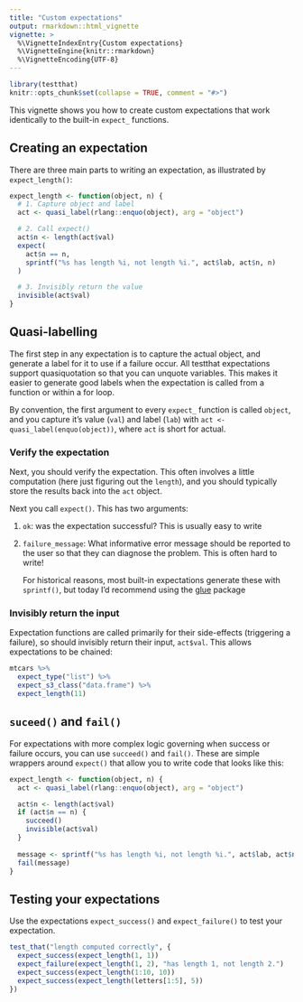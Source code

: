 ```yaml
---
title: "Custom expectations"
output: rmarkdown::html_vignette
vignette: >
  %\VignetteIndexEntry{Custom expectations}
  %\VignetteEngine{knitr::rmarkdown}
  %\VignetteEncoding{UTF-8}
---
```


```r
library(testthat)
knitr::opts_chunk$set(collapse = TRUE, comment = "#>")
```

This vignette shows you how to create custom expectations that work identically to the built-in `expect_` functions.

## Creating an expectation

There are three main parts to writing an expectation, as illustrated by `expect_length()`:

```r
expect_length <- function(object, n) {
  # 1. Capture object and label
  act <- quasi_label(rlang::enquo(object), arg = "object")

  # 2. Call expect()
  act$n <- length(act$val)
  expect(
    act$n == n,
    sprintf("%s has length %i, not length %i.", act$lab, act$n, n)
  )

  # 3. Invisibly return the value
  invisible(act$val)
}
```

## Quasi-labelling

The first step in any expectation is to capture the actual object, and generate a label for it to use if a failure occur. All testthat expectations support quasiquotation so that you can unquote variables. This makes it easier to generate good labels when the expectation is called from a function or within a for loop.

By convention, the first argument to every `expect_` function is called `object`, and you capture it's value (`val`) and label (`lab`) with `act <- quasi_label(enquo(object))`, where `act` is short for actual.

### Verify the expectation

Next, you should verify the expectation. This often involves a little computation (here just figuring out the `length`), and you should typically store the results back into the `act` object.

Next you call `expect()`. This has two arguments:

1.  `ok`: was the expectation successful? This is usually easy to write

2.  `failure_message`: What informative error message should be reported to
    the user so that they can diagnose the problem. This is often hard to 
    write!
    
    For historical reasons, most built-in expectations generate these with
    `sprintf()`, but today I'd recommend using the 
    [glue](http://glue.tidyverse.org) package

### Invisibly return the input

Expectation functions are called primarily for their side-effects (triggering a failure), so should invisibly return their input, `act$val`. This allows expectations to be chained:

```r
mtcars %>%
  expect_type("list") %>%
  expect_s3_class("data.frame") %>% 
  expect_length(11)
```

## `suceed()` and `fail()`

For expectations with more complex logic governing when success or failure occurs, you can use `succeed()` and `fail()`. These are simple wrappers around `expect()` that allow you to write code that looks like this:

```r
expect_length <- function(object, n) {
  act <- quasi_label(rlang::enquo(object), arg = "object")

  act$n <- length(act$val)
  if (act$n == n) {
    succeed()
    invisible(act$val)
  }
  
  message <- sprintf("%s has length %i, not length %i.", act$lab, act$n, n)
  fail(message)
}
```

## Testing your expectations

Use the expectations `expect_success()` and `expect_failure()` to test your expectation.

```r
test_that("length computed correctly", {
  expect_success(expect_length(1, 1))
  expect_failure(expect_length(1, 2), "has length 1, not length 2.")
  expect_success(expect_length(1:10, 10))
  expect_success(expect_length(letters[1:5], 5))
})
```
